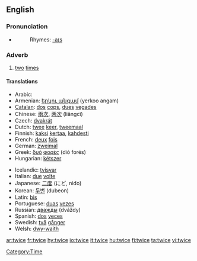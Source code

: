 ==English==

===Pronunciation===
*{{audio|en-us-twice.ogg|Audio (US)}}
*:Rhymes: [[Rhymes:English:-aɪs|-aɪs]]

===Adverb===
{{en-adv|-}}

# [[two]] [[time]]s

====Translations====
{{top}}
*Arabic: {{ARchar|[[مرتين]]}} {{unicode|(maraté:n)}}
*Armenian: [[երկու անգամ]] (yerkoo angam)
*[[Catalan]]: [[dos]] [[cops]], [[dues]] [[vegades]]
*Chinese: [[兩次]], [[两次]] (liǎngcì)
*Czech: [[dvakrát]]
*Dutch: [[twee]] [[keer]], [[tweemaal]]
*Finnish: [[kaksi]] [[kertaa]], [[kahdesti]]
*French: [[deux]] [[fois]]
*German: [[zweimal]]
*Greek: [[δυό]] [[φορές]] (dió forés)
*Hungarian: [[kétszer]]
{{mid}}
*Icelandic: [[tvisvar]]
*Italian: [[due]] [[volte]]
*Japanese: [[二度]] (にど, nido)
*Korean: [[두번]] (dubeon)
*Latin: [[bis#Latin|bis]]
*Portuguese: [[duas]] [[vez#Portuguese|vezes]]
*Russian: [[дважды]] (dváždy)
*Spanish: [[dos]] [[vez#Spanish|veces]]
*Swedish: [[två]] [[gånger]]
*Welsh: [[dwy-waith]]
{{bottom}}

[[Category:Time]]

[[ar:twice]]
[[fr:twice]]
[[hy:twice]]
[[io:twice]]
[[it:twice]]
[[hu:twice]]
[[fi:twice]]
[[ta:twice]]
[[vi:twice]]